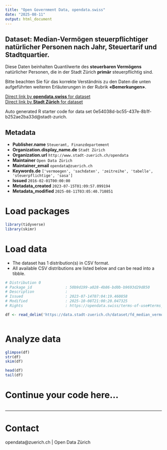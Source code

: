 ```yaml
---
title: "Open Government Data, opendata.swiss"
date: "2025-08-11"
output: html_document
---
```


## Dataset: Median-Vermögen steuerpflichtiger natürlicher Personen nach Jahr, Steuertarif und Stadtquartier.

Diese Daten beinhalten Quantilwerte des **steuerbaren Vermögens** natürlicher Personen, die in der Stadt Zürich **primär** steuerpflichtig sind. 

Bitte beachten Sie für das korrekte Verständnis zu den Daten die unten aufgeführten weiteren Erläuterungen in der Rubrik **«Bemerkungen»**.



[Direct link by **opendata.swiss** for dataset](https://opendata.swiss/de/dataset/median-vermogen-steuerpflichtiger-naturlicher-personen-nach-jahr-steuertarif-und-stadtquartier3)<br>
[Direct link by **Stadt Zürich** for dataset](https://data.stadt-zuerich.ch/dataset/fd_median_vermoegen_quartier_od1004)

Auto generated R starter code for data set 0e54038d-bc55-437e-8b1f-b252ae2ba33d@stadt-zurich.

## Metadata

- **Publisher.name** `Steueramt, Finanzdepartement`
- **Organization.display_name.de** `Stadt Zürich`
- **Organization.url** `http://www.stadt-zuerich.ch/opendata`
- **Maintainer** `Open Data Zürich`
- **Maintainer_email** `opendata@zuerich.ch`
- **Keywords.de** `['vermoegen', 'sachdaten', 'zeitreihe', 'tabelle', 'steuerpflichtige', 'sasa']`
- **Issued** `2016-02-01T00:00:00`
- **Metadata_created** `2023-07-15T01:09:57.099194`
- **Metadata_modified** `2025-08-11T03:05:40.710851`


# Load packages

```r

library(tidyverse)
library(skimr)

```

# Load data

-   The dataset has 1 distribution(s) in CSV format.
-   All available CSV distributions are listed below and can be read into a tibble.

```r

# Distribution 0
# Package_id               : 50b9d199-a028-4b86-bd0b-b9693d29d850
# Description              : 
# Issued                   : 2023-07-14T07:04:19.460858
# Modified                 : 2025-10-08T21:00:20.047325
# Rights                   : https://opendata.swiss/terms-of-use#terms_open

df <- read_delim('https://data.stadt-zuerich.ch/dataset/fd_median_vermoegen_quartier_od1004/download/WIR100OD1004.csv')



```

# Analyze data

```r

glimpse(df)
str(df)
skim(df)

head(df)
tail(df)

```

# Continue your code here...

```r

```

------------------------------------------------------------------------

# Contact

opendata@zuerich.ch | Open Data Zürich
